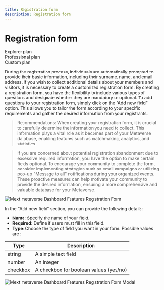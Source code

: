 ---
title: Registration form
description: Registration form
---

# Registration form

<div class="flex-row">
  <div class="plan">Explorer plan</div>
  <div class="plan">Professional plan</div>
  <div class="plan">Custom plan</div>
</div>

During the registration process, individuals are automatically prompted to provide their basic information, including their surname, name, and email address. If you wish to collect additional details about your members and visitors, it is necessary to create a customized registration form.
By creating a registration form, you have the flexibility to include various types of questions and designate whether they are mandatory or optional. To add questions to your registration form, simply click on the "Add new field" option. This allows you to tailor the form according to your specific requirements and gather the desired information from your registrants.

> Recommendations: When creating your registration form, it is crucial to carefully determine the information you need to collect. This information plays a vital role as it becomes part of your Metaverse database, enabling features such as matchmaking, analytics, and statistics.

> If you are concerned about potential registration abandonment due to excessive required information, you have the option to make certain fields optional. To encourage your community to complete the form, consider implementing strategies such as email campaigns or utilizing pop-up "Message to all" notifications during your organized events. These proactive measures can help motivate your community to provide the desired information, ensuring a more comprehensive and valuable database for your Metaverse.

![Mext metaverse Dashboard Features Registration Form](/img/metaverse/registration-page.jpg)

In the "Add new field" section, you can provide the following details:

- **Name**: Specify the name of your field.
- **Required**: Define if users must fill in this field.
- **Type**: Choose the type of field you want in your form. Possible values are :

| Type     | Description                            |
| -------- | -------------------------------------- |
| string   | A simple text field                    |
| number   | An integer                             |
| checkbox | A checkbox for boolean values (yes/no) |

![Mext metaverse Dashboard Features Registration Form Modal](/img/metaverse/registration-page-modal.jpg)
